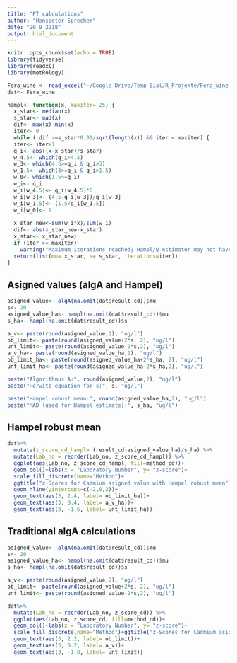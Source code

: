 ```yaml
---
title: "PT calculations"
author: "Hanspeter Sprecher"
date: "20 9 2018"
output: html_document
---
```


```r
knitr::opts_chunk$set(echo = TRUE)
library(tidyverse)
library(readxl)
library(metRology)

Fera_wine <- read_excel("~/Google Drive/Temp Sial/R_Projekte/Fera_wine.xlsx")
dat<- Fera_wine
```

```r
hampl<- function(x, maxiter= 25) {
  x_star<- median(x)
  s_star<- mad(x)
  dif<- max(x)-min(x)
  iter<- 0
  while ( dif >=s_star*0.01/sqrt(length(x)) && iter < maxiter) {
  iter<- iter+1
  q_i<- abs((x-x_star)/s_star)
  w_4.5<- which(q_i>4.5)
  w_3<- which(4.5>=q_i & q_i>3)
  w_1.5<- which(3>=q_i & q_i>1.5)
  w_0<- which(1.5>=q_i)
  w_i<- q_i
  w_i[w_4.5]<- q_i[w_4.5]*0
  w_i[w_3]<- (4.5-q_i[w_3])/q_i[w_3]
  w_i[w_1.5]<- (1.5/q_i[w_1.5])
  w_i[w_0]<- 1
  
  x_star_new<-sum(w_i*x)/sum(w_i)
  dif<- abs(x_star_new-x_star)
  x_star<- x_star_new}
  if (iter >= maxiter) 
    warning("Maximum iterations reached; Hampl/Q estimator may not have converged")
  return(list(mu= x_star, s= s_star, iterations=iter))
}
```
## Asigned values (algA and Hampel)

```r
asigned_value<- algA(na.omit(dat$result_cd))$mu
s<- 20
asigned_value_ha<- hampl(na.omit(dat$result_cd))$mu
s_ha<- hampl(na.omit(dat$result_cd))$s

a_v<- paste(round(asigned_value,2), "ug/l")
ob_limit<- paste(round(asigned_value+2*s, 2), "ug/l")
unt_limit<- paste(round(asigned_value-2*s,2), "ug/l")
a_v_ha<- paste(round(asigned_value_ha,2), "ug/l")
ob_limit_ha<- paste(round(asigned_value_ha+2*s_ha, 2), "ug/l")
unt_limit_ha<- paste(round(asigned_value_ha-2*s_ha,2), "ug/l")

paste("Algorithmus A:", round(asigned_value,2), "ug/l")
paste("Horwitz equation for s:", s, "ug/l")

paste("Hampel robust mean:", round(asigned_value_ha,2), "ug/l")
paste("MAD (used for Hampel estimate):", s_ha, "ug/l")

```


## Hampel robust mean 
```r

dat%>% 
  mutate(z_score_cd_hampl= (result_cd-asigned_value_ha)/s_ha) %>%
  mutate(Lab_no = reorder(Lab_no, z_score_cd_hampl)) %>%
  ggplot(aes(Lab_no, z_score_cd_hampl, fill=method_cd))+
  geom_col()+labs(x = "Laboratory Number", y= "z-score")+  
  scale_fill_discrete(name="Method")+
  ggtitle("z-Scores for Cadmium asigned value with Hampel robust mean")+ 
  geom_hline(yintercept=c(-2,0,2))+
  geom_text(aes(3, 2.4, label= ob_limit_ha))+
  geom_text(aes(3, 0.4, label= a_v_ha))+
  geom_text(aes(3, -1.6, label= unt_limit_ha))
```



## Traditional algA calculations


```r
asigned_value<- algA(na.omit(dat$result_cd))$mu
s<- 20
asigned_value_ha<- hampl(na.omit(dat$result_cd))$mu
s_ha<- hampl(na.omit(dat$result_cd))$s

a_v<- paste(round(asigned_value,2), "ug/l")
ob_limit<- paste(round(asigned_value+2*s, 2), "ug/l")
unt_limit<- paste(round(asigned_value-2*s,2), "ug/l")

dat%>% 
  mutate(Lab_no = reorder(Lab_no, z_score_cd)) %>% 
  ggplot(aes(Lab_no, z_score_cd, fill=method_cd))+
  geom_col()+labs(x = "Laboratory Number", y= "z-score")+  
  scale_fill_discrete(name="Method")+ggtitle("z-Scores for Cadmium asigned value with Algorithmus A")+ geom_hline(yintercept=c(-2,0,2))+
  geom_text(aes(3, 2.2, label= ob_limit))+
  geom_text(aes(3, 0.2, label= a_v))+
  geom_text(aes(3, -1.8, label= unt_limit))
```


